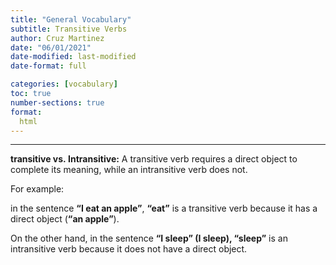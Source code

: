 ```yaml
---
title: "General Vocabulary"
subtitle: Transitive Verbs
author: Cruz Martinez
date: "06/01/2021"
date-modified: last-modified
date-format: full

categories: [vocabulary]
toc: true
number-sections: true
format:
  html
---
```

---
**transitive vs. Intransitive:** A transitive verb requires a direct object to complete its meaning, while an intransitive verb does not. 

For example:

 in the sentence **"I eat an apple"**, **"eat"** is a transitive verb because it has a direct object (**"an apple"**).

 On the other hand, in the sentence **"I sleep" (I sleep), "sleep"** is an intransitive verb because it does not have a direct object.